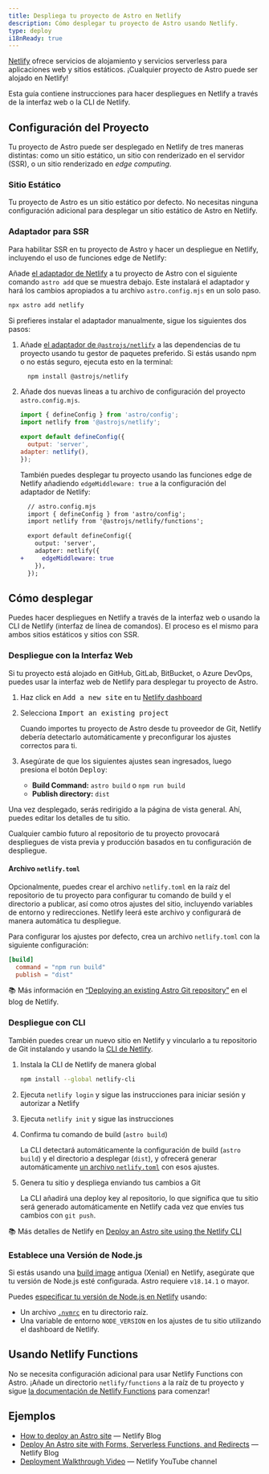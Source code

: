 ```yaml
---
title: Despliega tu proyecto de Astro en Netlify
description: Cómo desplegar tu proyecto de Astro usando Netlify.
type: deploy
i18nReady: true
---
```

[Netlify](https://netlify.com) ofrece servicios de alojamiento y servicios serverless para aplicaciones web y sitios estáticos. ¡Cualquier proyecto de Astro puede ser alojado en Netlify!

Esta guía contiene instrucciones para hacer despliegues en Netlify a través de la interfaz web o la CLI de Netlify.

## Configuración del Proyecto

Tu proyecto de Astro puede ser desplegado en Netlify de tres maneras distintas: como un sitio estático, un sitio con renderizado en el servidor (SSR), o un sitio renderizado en _edge computing_.

### Sitio Estático

Tu proyecto de Astro es un sitio estático por defecto. No necesitas ninguna configuración adicional para desplegar un sitio estático de Astro en Netlify.

### Adaptador para SSR

Para habilitar SSR en tu proyecto de Astro y hacer un despliegue en Netlify, incluyendo el uso de funciones edge de Netlify:

Añade [el adaptador de Netlify](/es/guides/integrations-guide/netlify/) a tu proyecto de Astro con el siguiente comando `astro add` que se muestra debajo. Este instalará el adaptador y hará los cambios apropiados a tu archivo `astro.config.mjs` en un solo paso.

```bash
npx astro add netlify
```

Si prefieres instalar el adaptador manualmente, sigue los siguientes dos pasos:

1. Añade [el adaptador de `@astrojs/netlify`](https://github.com/withastro/astro/tree/main/packages/integrations/netlify) a las dependencias de tu proyecto usando tu gestor de paquetes preferido. Si estás usando npm o no estás seguro, ejecuta esto en la terminal:

    ```bash
      npm install @astrojs/netlify
    ```

2. Añade dos nuevas lineas a tu archivo de configuración del proyecto `astro.config.mjs`.

    ```js title="astro.config.mjs" ins={2, 5-6}
    import { defineConfig } from 'astro/config';
    import netlify from '@astrojs/netlify';

    export default defineConfig({
      output: 'server',
    adapter: netlify(),
    });
    ```

    También puedes desplegar tu proyecto usando las funciones edge de Netlify añadiendo `edgeMiddleware: true` a la configuración del adaptador de Netlify:
    
    ```diff lang="js"
      // astro.config.mjs
      import { defineConfig } from 'astro/config';
      import netlify from '@astrojs/netlify/functions';

      export default defineConfig({
        output: 'server',
        adapter: netlify({
    +     edgeMiddleware: true
        }),
      });
    ```

## Cómo desplegar

Puedes hacer despliegues en Netlify a través de la interfaz web o usando la CLI de Netlify (interfaz de línea de comandos). El proceso es el mismo para ambos sitios estáticos y sitios con SSR.

### Despliegue con la Interfaz Web

Si tu proyecto está alojado en GitHub, GitLab, BitBucket, o Azure DevOps, puedes usar la interfaz web de Netlify para desplegar tu proyecto de Astro.

1. Haz click en <kbd>Add a new site</kbd> en tu [Netlify dashboard](https://app.netlify.com/)

2. Selecciona <kbd>Import an existing project</kbd>

    Cuando importes tu proyecto de Astro desde tu proveedor de Git, Netlify debería detectarlo automáticamente y preconfigurar los ajustes correctos para ti.

3. Asegúrate de que los siguientes ajustes sean ingresados, luego presiona el botón <kbd>Deploy</kbd>:

    - **Build Command:** `astro build` o `npm run build`
    - **Publish directory:** `dist`

 Una vez desplegado, serás redirigido a la página de vista general. Ahí, puedes editar los detalles de tu sitio.

Cualquier cambio futuro al repositorio de tu proyecto provocará despliegues de vista previa y producción basados en tu configuración de despliegue.

#### Archivo `netlify.toml`

Opcionalmente, puedes crear el archivo `netlify.toml` en la raíz del repositorio de tu proyecto para configurar tu comando de build y el directorio a publicar, así como otros ajustes del sitio, incluyendo variables de entorno y redirecciones. Netlify leerá este archivo y configurará de manera automática tu despliegue.

Para configurar los ajustes por defecto, crea un archivo `netlify.toml` con la siguiente configuración:

```toml
[build]
  command = "npm run build"
  publish = "dist"
```

📚 Más información en [“Deploying an existing Astro Git repository”](https://www.netlify.com/blog/how-to-deploy-astro/#deploy-an-existing-git-repository-to-netlify) en el blog de Netlify.

### Despliegue con CLI

También puedes crear un nuevo sitio en Netlify y vincularlo a tu repositorio de Git instalando y usando la [CLI de Netlify](https://cli.netlify.com/).

1. Instala la CLI de Netlify de manera global

    ```bash
    npm install --global netlify-cli
    ```

2. Ejecuta `netlify login` y sigue las instrucciones para iniciar sesión y autorizar a Netlify
3. Ejecuta `netlify init` y sigue las instrucciones
4. Confirma tu comando de build (`astro build`)

    La CLI detectará automáticamente la configuración de build (`astro build`) y el directorio a desplegar (`dist`), y ofrecerá generar automáticamente [un archivo `netlify.toml`](#archivo-netlifytoml) con esos ajustes.

5. Genera tu sitio y despliega enviando tus cambios a Git

    La CLI añadirá una deploy key al repositorio, lo que significa que tu sitio será generado automáticamente en Netlify cada vez que envíes tus cambios con `git push`.

📚 Más detalles de Netlify en [Deploy an Astro site using the Netlify CLI](https://www.netlify.com/blog/how-to-deploy-astro/#link-your-astro-project-and-deploy-using-the-netlify-cli)

### Establece una Versión de Node.js

Si estás usando una [build image](https://docs.netlify.com/configure-builds/get-started/#build-image-selection) antigua (Xenial) en Netlify, asegúrate que tu versión de Node.js esté configurada. Astro requiere `v18.14.1` o mayor.

Puedes [especificar tu versión de Node.js en Netlify](https://docs.netlify.com/configure-builds/manage-dependencies/#node-js-and-javascript) usando:
- Un archivo [`.nvmrc`](https://github.com/nvm-sh/nvm#nvmrc) en tu directorio raíz.
- Una variable de entorno `NODE_VERSION` en los ajustes de tu sitio utilizando el dashboard de Netlify.

## Usando Netlify Functions

No se necesita configuración adicional para usar Netlify Functions con Astro. ¡Añade un directorio `netlify/functions` a la raíz de tu proyecto y sigue [la documentación de Netlify Functions](https://docs.netlify.com/functions/overview/) para comenzar!

## Ejemplos

- [How to deploy an Astro site](https://www.netlify.com/blog/how-to-deploy-astro/) — Netlify Blog
- [Deploy An Astro site with Forms, Serverless Functions, and Redirects](https://www.netlify.com/blog/deploy-an-astro-site-with-forms-serverless-functions-and-redirects/) — Netlify Blog
- [Deployment Walkthrough Video](https://youtu.be/GrSLYq6ZTes) — Netlify YouTube channel
